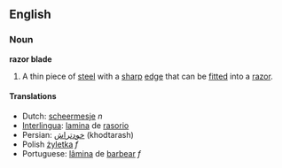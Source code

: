 ==English==

===Noun===
'''razor blade'''

# A thin piece of [[steel]] with a [[sharp]] [[edge]] that can be [[fitted]] into a [[razor]].

====Translations====
*Dutch: [[scheermesje]] ''n''
*[[Interlingua]]: [[lamina]] de [[rasorio]]
*Persian: [[خودتراش]] (khodtarash) 
*Polish [[żyletka]] ''f''
*Portuguese: [[lâmina]] de [[barbear]] ''f''